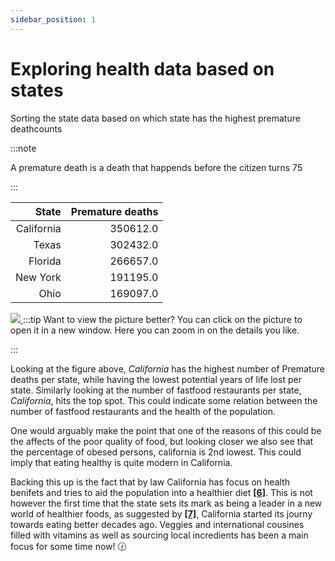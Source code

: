 ```yaml
---
sidebar_position: 1
---
```


# Exploring health data based on states

Sorting the state data based on which state has the highest premature deathcounts

:::note

A premature death is a death that happends before the citizen turns 75

:::

| State 	| Premature deaths	|
|---:	|---:	|
| California 	| 350612.0 	|
| Texas 	| 302432.0 	|
| Florida 	| 266657.0 	|
| New York 	| 191195.0 	|
| Ohio 	| 169097.0 	|

[ ![](stat1.png) ](stat1.png)
:::tip Want to view the picture better?
You can click on the picture to open it in a new window. Here you can zoom in on the details you like. 

:::

Looking at the figure above, *California* has the highest number of Premature deaths per state, while having the lowest potential years of life lost per state.
Similarly looking at the number of fastfood restaurants per state, *California*, hits the top spot. 
This could indicate some relation between the number of fastfood restaurants and the health of the population. <br />

One would arguably make the point that one of the reasons of this could be the affects of the poor quality of food, but looking closer we also see that the percentage of obesed persons, california is 2nd lowest. 
This could imply that eating healthy is quite modern in California. 

Backing this up is the fact that by law California has focus on health benifets and tries to aid the population into a healthier diet **[[6]](https://abcnews.go.com/Health/Diet/story?id=5393222&page=1#:~:text=A%20new%20law%20makes%20California%20the%20first%20state%20to%20ban%20trans%20fats.&text=July%2025%2C%202008%20%E2%80%94%20%2D%2D%20Gov,free%20state%20in%20the%20nation)**.
This is not however the first time that the state sets its mark as being a leader in a new world of healthier foods, as suggested by **[[7]](https://www.visitcalifornia.com/experience/8-california-food-trends/)**, California started its journy towards eating better decades ago. Veggies and international cousines filled with vitamins as well as sourcing local incredients has been a main focus for some time now! :clock130:



